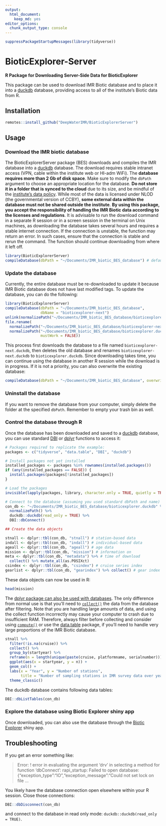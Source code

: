 ```yaml
---
output: 
  html_document: 
    keep_md: yes
editor_options: 
  chunk_output_type: console
---
```


```r
suppressPackageStartupMessages(library(tidyverse))
```


# BioticExplorer-Server
**R Package for Downloading Server-Side Data for BioticExplorer**

This package can be used to download IMR Biotic database and to place it into a [duckdb](https://duckdb.org/docs/api/r.html) database, providing access to all of the institute's Biotic data from R.

## Installation

```r
remotes::install_github("DeepWaterIMR/BioticExplorerServer")
```

## Usage

### Download the IMR biotic database

The BioticExplorerServer package (BES) downloads and compiles the IMR database into a [duckdb](https://cran.r-project.org/package=duckdb) database. The download requires stable intranet access (VPN, cable within the institute web or HI-adm WiFi). The **database requires more than 2 Gb of disk space**. Make sure to modify the `dbPath` argument to choose an appropriate location for the database. **Do not store it in a folder that is synced to the cloud** due to its size, and be mindful of the [institute's data policy](https://www.hi.no/resources/Data-policy-HI.pdf). While most of the data is licensed under NLOD (the governmental version of CCBY), **some external data within the database must not be shared outside the institute**. **By using this package, you accept the responsibility of handling the IMR Biotic data according to the licenses and regulations**. It is advisable to run the download command in a separate R session or in a screen session in the terminal on Unix machines, as downloading the database takes several hours and requires a stable internet connection. If the connection is unstable, the function may return an error. In such cases, ensure that the connection is stable and rerun the command. The function should continue downloading from where it left off.

```r
library(BioticExplorerServer)
compileDatabase(dbPath = "~/Documents/IMR_biotic_BES_database") # default dbPath, written out to show it
```

### Update the database

Currently, the entire database must be re-downloaded to update it because IMR Biotic database does not have last modified tags. To update the database, you can do the following:

```r
library(BioticExplorerServer)
compileDatabase(dbPath = "~/Documents/IMR_biotic_BES_database",
                dbName = "bioticexplorer-next")
unlink(normalizePath("~/Documents/IMR_biotic_BES_database/bioticexplorer.duckdb"))
file.rename(
  normalizePath("~/Documents/IMR_biotic_BES_database/bioticexplorer-next.duckdb"),
  normalizePath("~/Documents/IMR_biotic_BES_database/bioticexplorer.duckdb", 
                mustWork = FALSE))
```

This process first downloads the database to a file named `bioticexplorer-next.duckdb`, then deletes the old database and renames `bioticexplorer-next.duckdb` to `bioticexplorer.duckdb`. Since downloading takes time, you can continue using the database in another R session while the download is in progress. If it is not a priority, you can also overwrite the existing database:

```r
compileDatabase(dbPath = "~/Documents/IMR_biotic_BES_database", overwrite = TRUE)
```

### Uninstall the database

If you want to remove the database from your computer, simply delete the folder at the specified `dbPath`. Remember to empty your trash bin as well.

### Control the database through R

Once the database has been downloaded and saved to a [duckdb](https://cran.r-project.org/package=duckdb) database, you can use standard [DBI](https://cran.r-project.org/package=DBI) or [dplyr](https://cran.r-project.org/package=dplyr) functions to access it:

```r
# Packages required to replicate the example:
packages <- c("tidyverse", "data.table", "DBI", "duckdb")

# Install packages not yet installed
installed_packages <- packages %in% rownames(installed.packages())
if (any(installed_packages == FALSE)) {
  install.packages(packages[!installed_packages])
}

# Load the packages
invisible(lapply(packages, library, character.only = TRUE, quietly = TRUE))

# Connect to the database (assuming you used standard dbPath and name)
con_db <- "~/Documents/IMR_biotic_BES_database/bioticexplorer.duckdb" %>% 
  normalizePath() %>% 
  duckdb::duckdb(read_only = TRUE) %>% 
  DBI::dbConnect()

## Create the data objects

stnall <- dplyr::tbl(con_db, "stnall") # station-based data
indall <- dplyr::tbl(con_db, "indall") # individual-based data
ageall <- dplyr::tbl(con_db, "ageall") # age data
mission <- dplyr::tbl(con_db, "mission") # information on
meta <- dplyr::tbl(con_db, "metadata") %>% # time of download
  collect() %>% mutate_all(as.POSIXct)
csindex <- dplyr::tbl(con_db, "csindex") # cruise series index
gearlist <- dplyr::tbl(con_db, "gearindex") %>% collect() # gear index
```

These data objects can now be used in R:

```r
head(mission)
```

The [dplyr package can also be used with databases](https://solutions.posit.co/connections/db/r-packages/dplyr/). The only difference from normal use is that you'll need to [`collect()`](https://dbplyr.tidyverse.org/reference/collapse.tbl_sql.html) the data from the database after filtering. Note that you are handling large amounts of data, and using the collect function incorrectly may cause your computer to crash due to insufficient RAM. Therefore, always filter before collecting and consider using [`compute()`](https://dbplyr.tidyverse.org/reference/collapse.tbl_sql.html) or use the [data.table](https://cran.r-project.org/web/packages/data.table/index.html) package, if you'll need to handle very large proportions of the IMR Biotic database. 

```r
stnall %>% 
  filter(!is.na(cruise)) %>% 
  collect() %>% 
  group_by(startyear) %>%
  reframe(n = length(unique(paste(cruise, platformname, serialnumber)))) %>% 
  ggplot(aes(x = startyear, y = n)) +
  geom_col() + 
  labs(x = "Year", y = "Number of stations", 
       title = "Number of sampling stations in IMR survey data over years") +
  theme_classic()
```

The duckdb database contains following data tables:

```r
DBI::dbListTables(con_db)
```

### Explore the database using Biotic Explorer shiny app

Once downloaded, you can also use the database through the [Biotic Explorer](https://github.com/DeepWaterIMR/BioticExplorer) shiny app. 

## Troubleshooting

If you get an error something like:

> Error:
> ! error in evaluating the argument 'drv' in selecting a method for function 'dbConnect':
> rapi_startup: Failed to open database: {"exception_type":"IO","exception_message":"Could not set lock on file
> ...

You likely have the database connection open elsewhere within your R session. Close those connections:

```r
DBI::dbDisconnect(con_db)
```

and connect to the database in read only mode: `duckdb::duckdb(read_only = TRUE)`.